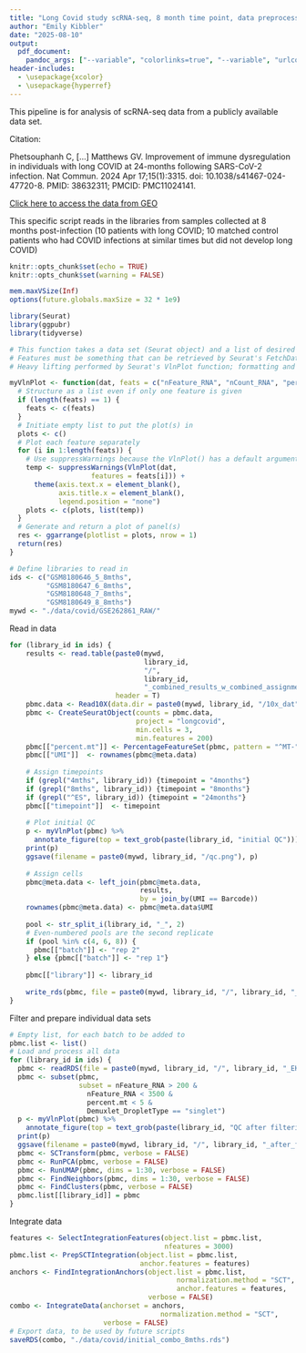 ```yaml
---
title: "Long Covid study scRNA-seq, 8 month time point, data preprocessing"
author: "Emily Kibbler"
date: "2025-08-10"
output: 
  pdf_document:
    pandoc_args: ["--variable", "colorlinks=true", "--variable", "urlcolor=blue"]
header-includes:
  - \usepackage{xcolor}
  - \usepackage{hyperref}
---
```

This pipeline is for analysis of scRNA-seq data from a publicly available data set.

Citation: 

Phetsouphanh C, [...] Matthews GV. Improvement of immune dysregulation in individuals with long COVID at 24-months following SARS-CoV-2 infection. Nat Commun. 2024 Apr 17;15(1):3315. doi: 10.1038/s41467-024-47720-8. PMID: 38632311; PMCID: PMC11024141.


[Click here to access the data from GEO](https://www.ncbi.nlm.nih.gov/geo/query/acc.cgi?acc=GSE262861)

This specific script reads in the libraries from samples collected at 8 months post-infection (10 patients with long COVID; 10 matched control patients who had COVID infections at similar times but did not develop long COVID)

```r
knitr::opts_chunk$set(echo = TRUE)
knitr::opts_chunk$set(warning = FALSE)
```

```r
mem.maxVSize(Inf)
options(future.globals.maxSize = 32 * 1e9)
```

```r
library(Seurat)
library(ggpubr)
library(tidyverse)
```

```r
# This function takes a data set (Seurat object) and a list of desired features and returns a ggarrange plot object
# Features must be something that can be retrieved by Seurat's FetchData function
# Heavy lifting performed by Seurat's VlnPlot function; formatting and tweaking by E. Kibbler

myVlnPlot <- function(dat, feats = c("nFeature_RNA", "nCount_RNA", "percent.mt")) {
  # Structure as a list even if only one feature is given
  if (length(feats) == 1) {
    feats <- c(feats)
  }
  # Initiate empty list to put the plot(s) in
  plots <- c()
  # Plot each feature separately
  for (i in 1:length(feats)) {
    # Use suppressWarnings because the VlnPlot() has a default argument which uses a deprecated argument
    temp <- suppressWarnings(VlnPlot(dat,
                    features = feats[i])) +
      theme(axis.text.x = element_blank(),
            axis.title.x = element_blank(),
            legend.position = "none")
    plots <- c(plots, list(temp))
  }
  # Generate and return a plot of panel(s)
  res <- ggarrange(plotlist = plots, nrow = 1)
  return(res)
}

```

```r
# Define libraries to read in
ids <- c("GSM8180646_5_8mths", 
         "GSM8180647_6_8mths", 
         "GSM8180648_7_8mths", 
         "GSM8180649_8_8mths")
mywd <- "./data/covid/GSE262861_RAW/"
```

Read in data
```r

for (library_id in ids) {
    results <- read.table(paste0(mywd,
                                 library_id, 
                                 "/",
                                 library_id,
                                 "_combined_results_w_combined_assignments.tsv.gz"), 
                          header = T)
    pbmc.data <- Read10X(data.dir = paste0(mywd, library_id, "/10x_dat")) 
    pbmc <- CreateSeuratObject(counts = pbmc.data, 
                               project = "longcovid", 
                               min.cells = 3, 
                               min.features = 200)
    pbmc[["percent.mt"]] <- PercentageFeatureSet(pbmc, pattern = "^MT-")
    pbmc[["UMI"]]  <- rownames(pbmc@meta.data)
    
    # Assign timepoints
    if (grepl("4mths", library_id)) {timepoint = "4months"}
    if (grepl("8mths", library_id)) {timepoint = "8months"}
    if (grepl("^ES", library_id)) {timepoint = "24months"}
    pbmc[["timepoint"]]  <- timepoint
    
    # Plot initial QC                       
    p <- myVlnPlot(pbmc) %>%
      annotate_figure(top = text_grob(paste(library_id, "initial QC")))
    print(p)
    ggsave(filename = paste0(mywd, library_id, "/qc.png"), p)
    
    # Assign cells 
    pbmc@meta.data <- left_join(pbmc@meta.data,
                                results,
                                by = join_by(UMI == Barcode))
    rownames(pbmc@meta.data) <- pbmc@meta.data$UMI
    
    pool <- str_split_i(library_id, "_", 2)
    # Even-numbered pools are the second replicate
    if (pool %in% c(4, 6, 8)) {
      pbmc[["batch"]] <- "rep 2"
    } else {pbmc[["batch"]] <- "rep 1"}
    
    pbmc[["library"]] <- library_id
    
    write_rds(pbmc, file = paste0(mywd, library_id, "/", library_id, "_EK.rds"))
}

```

Filter and prepare individual data sets
```r

# Empty list, for each batch to be added to
pbmc.list <- list()
# Load and process all data  
for (library_id in ids) { 
  pbmc <- readRDS(file = paste0(mywd, library_id, "/", library_id, "_EK.rds"))            
  pbmc <- subset(pbmc, 
                 subset = nFeature_RNA > 200 & 
                   nFeature_RNA < 3500 & 
                   percent.mt < 5 &
                   Demuxlet_DropletType == "singlet")
  p <- myVlnPlot(pbmc) %>%
    annotate_figure(top = text_grob(paste(library_id, "QC after filtering")))
  print(p)
  ggsave(filename = paste0(mywd, library_id, "/", library_id, "_after_filter_qc.png"), p)
  pbmc <- SCTransform(pbmc, verbose = FALSE)
  pbmc <- RunPCA(pbmc, verbose = FALSE)
  pbmc <- RunUMAP(pbmc, dims = 1:30, verbose = FALSE)
  pbmc <- FindNeighbors(pbmc, dims = 1:30, verbose = FALSE)
  pbmc <- FindClusters(pbmc, verbose = FALSE)
  pbmc.list[[library_id]] = pbmc
} 

```

Integrate data
```r
features <- SelectIntegrationFeatures(object.list = pbmc.list, 
                                      nfeatures = 3000)
pbmc.list <- PrepSCTIntegration(object.list = pbmc.list, 
                                anchor.features = features)
anchors <- FindIntegrationAnchors(object.list = pbmc.list, 
                                         normalization.method = "SCT",
                                         anchor.features = features,
                                  verbose = FALSE)
combo <- IntegrateData(anchorset = anchors, 
                                     normalization.method = "SCT",
                       verbose = FALSE)  
# Export data, to be used by future scripts
saveRDS(combo, "./data/covid/initial_combo_8mths.rds")
```
